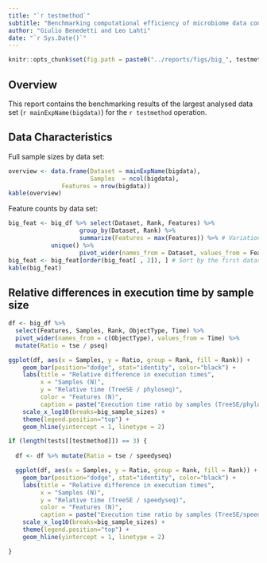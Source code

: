 ```yaml
---
title: "`r testmethod`"
subtitle: "Benchmarking computational efficiency of microbiome data containers"
author: "Giulio Benedetti and Leo Lahti"
date: "`r Sys.Date()`"
---
```


```r
knitr::opts_chunk$set(fig.path = paste0("../reports/figs/big_", testmethod, "_"))
```

## Overview

This report contains the benchmarking results of the largest analysed data set (`r mainExpName(bigdata)`) for the `r testmethod` operation.

## Data Characteristics

Full sample sizes by data set:

```r
overview <- data.frame(Dataset = mainExpName(bigdata),
                       Samples  = ncol(bigdata),
		       Features = nrow(bigdata))
kable(overview)
```

Feature counts by data set:

```r
big_feat <- big_df %>% select(Dataset, Rank, Features) %>%
     	            group_by(Dataset, Rank) %>%
                    summarize(Features = max(Features)) %>% # Variation due to removing zero rows & cols per round
		    unique() %>%
                    pivot_wider(names_from = Dataset, values_from = Features, values_fill = 0)
big_feat <- big_feat[order(big_feat[ , 2]), ] # Sort by the first dataset feature counts
kable(big_feat)
```

## Relative differences in execution time by sample size

```r
df <- big_df %>%
  select(Features, Samples, Rank, ObjectType, Time) %>% 
  pivot_wider(names_from = c(ObjectType), values_from = Time) %>% 
  mutate(Ratio = tse / pseq)
```

```r
ggplot(df, aes(x = Samples, y = Ratio, group = Rank, fill = Rank)) +
    geom_bar(position="dodge", stat="identity", color="black") + 
    labs(title = "Relative difference in execution times",
         x = "Samples (N)",
         y = "Relative time (TreeSE / phyloseq)",
         color = "Features (N)",
         caption = paste("Execution time ratio by samples (TreeSE/phyloseq): ", testmethod)) +
    scale_x_log10(breaks=big_sample_sizes) +
    theme(legend.position="top") + 
    geom_hline(yintercept = 1, linetype = 2) 

if (length(tests[[testmethod]]) == 3) {
  
  df <- df %>% mutate(Ratio = tse / speedyseq)

  ggplot(df, aes(x = Samples, y = Ratio, group = Rank, fill = Rank)) +
    geom_bar(position="dodge", stat="identity", color="black") + 
    labs(title = "Relative difference in execution times",
         x = "Samples (N)",
         y = "Relative time (TreeSE / speedyseq)",
         color = "Features (N)",
         caption = paste("Execution time ratio by samples (TreeSE/speedyseq): ", testmethod)) +
    scale_x_log10(breaks=big_sample_sizes) +    
    theme(legend.position="top") + 
    geom_hline(yintercept = 1, linetype = 2) 

}
```
